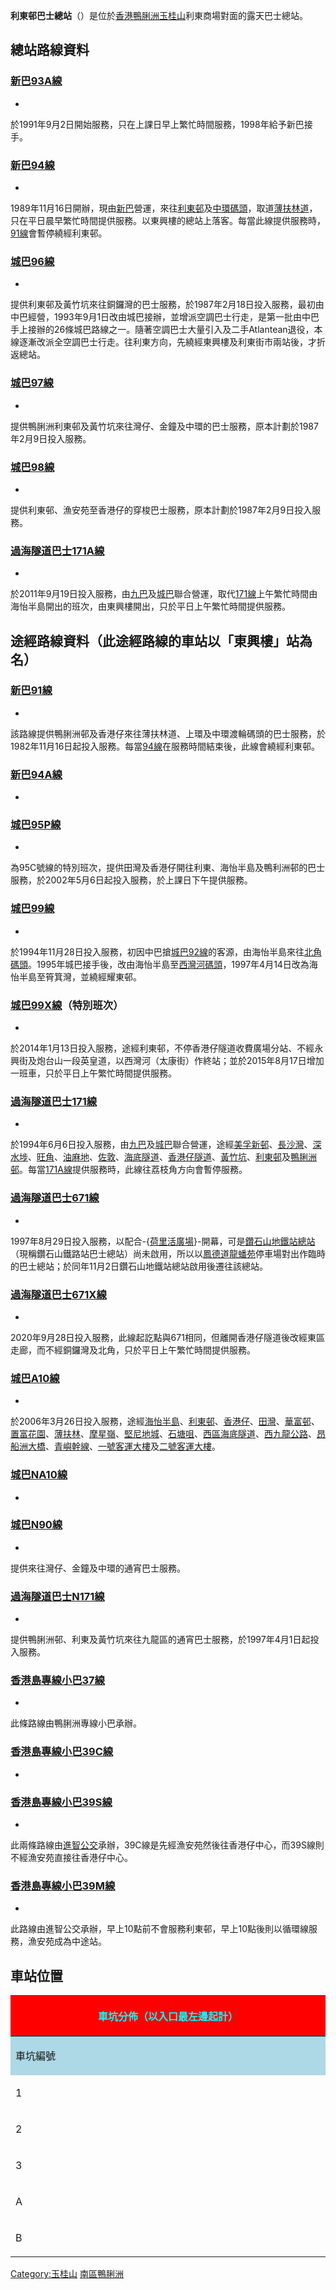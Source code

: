 {{unreferenced|time=2018-07-28T09:02:38+00:00}}
{{Infobox HK Bus terminus
| image= Lei Tung Estate Bus Terminus.jpg
| name= 利東邨巴士總站
| engname=Lei Tung Estate Bus Terminus
| district= [[南區_(香港)|南區]]
| area= [[玉桂山|玉桂山]]
| location= 利東邨道
| opendate= 
| terminate= [[城巴|城巴]]<br>[[城巴96線|96]]、[[城巴97線|97]]、[[城巴98線|98]]<br>[[新巴|新巴]]<br>[[新巴93A線|93A]]、[[新巴94線|94]]<br>[[過海隧道巴士|過海隧道巴士]]<br>[[過海隧道巴士171線|171A]]
| via= 城巴<br>[[城巴95C線|95P]]、[[城巴99線|99]]、[[城巴99線|99X]]、[[城巴A10線|A10]]、[[城巴N90線|N90]]<br>新巴<br>[[新巴91線|91]]、[[新巴94A線|94A]]<br>[[過海隧道巴士|過海隧道巴士]]<br>[[過海隧道巴士171線|171]]、[[過海隧道巴士671線|671]]、[[過海隧道巴士671線|671X]]、[[過海隧道巴士N171線|N171]]<br>[[專線小巴|專線小巴]]<br>[[香港島專線小巴37線|37]]、[[香港島專線小巴39C線|39C]]、[[香港島專線小巴39M線|39M]]、[[香港島專線小巴39S線|39S]]
| feeder= 
| nearbystreets= 
| nearbysights= 
| notes= 
| alternative=
| bgcolor= blue
| fontcolor= white
}}
'''利東邨巴士總站'''（{{lang-en|'''Lei Tung Estate Bus Terminus'''}}）是位於[[香港|香港]][[鴨脷洲|鴨脷洲]][[玉桂山|玉桂山]]利東商場對面的露天巴士總站。

==總站路線資料==
===[[新巴93A線|新巴93A線]]===
*{{HK Bus Route HKIsland|93A|inline}}
於1991年9月2日開始服務，只在上課日早上繁忙時間服務，1998年給予新巴接手。

===[[新巴94線|新巴94線]]===
*{{HK Bus Route HKIsland|94|inline}}
1989年11月16日開辦，現由[[新巴|新巴]]營運，來往[[利東邨|利東邨]]及[[中環碼頭|中環碼頭]]，取道[[薄扶林道|薄扶林道]]，只在平日晨早繁忙時間提供服務。以東興樓的總站上落客。每當此線提供服務時，[[新巴91線|91線]]會暫停繞經利東邨。

===[[城巴96線|城巴96線]]===
*{{HK Bus Route HKIsland|96|inline}}
提供利東邨及黃竹坑來往銅鑼灣的巴士服務，於1987年2月18日投入服務，最初由中巴經營，1993年9月1日改由城巴接辦，並增派空調巴士行走，是第一批由中巴手上接辦的26條城巴路線之一。隨著空調巴士大量引入及二手Atlantean退役，本線逐漸改派全空調巴士行走。往利東方向，先繞經東興樓及利東街市兩站後，才折返總站。

===[[城巴97線|城巴97線]]===
*{{HK Bus Route HKIsland|97|inline}}
提供鴨脷洲利東邨及黃竹坑來往灣仔、金鐘及中環的巴士服務，原本計劃於1987年2月9日投入服務。

===[[城巴98線|城巴98線]]===
*{{HK Bus Route HKIsland|98|inline}}
提供利東邨、漁安苑至香港仔的穿梭巴士服務，原本計劃於1987年2月9日投入服務。

===[[過海隧道巴士171A線|過海隧道巴士171A線]]===
*{{HK Bus Route Cross Harbour|171A|inline}}
於2011年9月19日投入服務，由[[九巴|九巴]]及[[城巴|城巴]]聯合營運，取代[[過海隧道巴士171線|171線]]上午繁忙時間由海怡半島開出的班次，由東興樓開出，只於平日上午繁忙時間提供服務。

==途經路線資料（此途經路線的車站以「東興樓」站為名）==
===[[新巴91線|新巴91線]]===
*{{HK Bus Route HKIsland|91|inline}}
該路線提供鴨脷洲邨及香港仔來往薄扶林道、上環及中環渡輪碼頭的巴士服務，於1982年11月16日起投入服務。每當[[新巴94線|94線]]在服務時間結束後，此線會繞經利東邨。

===[[新巴94A線|新巴94A線]]===
*{{HK Bus Route HKIsland|94A|inline}}

===[[城巴95P線|城巴95P線]]===
*{{HK Bus Route HKIsland|95P|inline}}
為95C號線的特別班次，提供田灣及香港仔開往利東、海怡半島及鴨利洲邨的巴士服務，於2002年5月6日起投入服務，於上課日下午提供服務。

===[[城巴99線|城巴99線]]===
*{{HK Bus Route HKIsland|99|inline}}
於1994年11月28日投入服務，初因中巴搶[[城巴92線|城巴92線]]的客源，由海怡半島來往[[北角碼頭|北角碼頭]]。1995年城巴接手後，改由海怡半島至[[西灣河碼頭|西灣河碼頭]]，1997年4月14日改為海怡半島至筲箕灣，並繞經耀東邨。

===[[城巴99X線|城巴99X線]]（特別班次）===
*{{HK Bus Route HKIsland|99X|special}}
於2014年1月13日投入服務，途經利東邨，不停香港仔隧道收費廣場分站、不經永興街及炮台山一段英皇道，以西灣河（太康街）作終站；並於2015年8月17日增加一班車，只於平日上午繁忙時間提供服務。

===[[過海隧道巴士171線|過海隧道巴士171線]]===
*{{HK Bus Route Cross Harbour|171|inline}}
於1994年6月6日投入服務，由[[九巴|九巴]]及[[城巴|城巴]]聯合營運，途經[[美孚新邨|美孚新邨]]、[[長沙灣|長沙灣]]、[[深水埗|深水埗]]、[[旺角|旺角]]、[[油麻地|油麻地]]、[[佐敦|佐敦]]、[[海底隧道_(香港)|海底隧道]]、[[香港仔隧道|香港仔隧道]]、[[黃竹坑|黃竹坑]]、[[利東邨|利東邨]]及[[鴨脷洲邨|鴨脷洲邨]]。每當[[過海隧道巴士171線|171A線]]提供服務時，此線往荔枝角方向會暫停服務。

===[[過海隧道巴士671線|過海隧道巴士671線]]===
*{{HK Bus Route Cross Harbour|671|inline}}
1997年8月29日投入服務，以配合-{[[荷里活廣場|荷里活廣場]]}-開幕，可是[[鑽石山站公共運輸交匯處|鑽石山地鐵站總站]]（現稱鑽石山鐵路站巴士總站）尚未啟用，所以以[[鳳德道|鳳德道]][[龍蟠苑|龍蟠苑]]停車場對出作臨時的巴士總站；於同年11月2日鑽石山地鐵站總站啟用後遷往該總站。

===[[過海隧道巴士671線|過海隧道巴士671X線]]===
*{{HK Bus Route Cross Harbour|671X|inline}}
2020年9月28日投入服務，此線起訖點與671相同，但離開香港仔隧道後改經東區走廊，而不經銅鑼灣及北角，只於平日上午繁忙時間提供服務。

===[[城巴A10線|城巴A10線]]===
*{{HK Bus Route Lantau|A10|inline}}
於2006年3月26日投入服務，途經[[海怡半島|海怡半島]]、[[利東邨|利東邨]]、[[香港仔|香港仔]]、[[田灣|田灣]]、[[華富邨|華富邨]]、[[置富花園|置富花園]]、[[薄扶林|薄扶林]]、[[摩星嶺|摩星嶺]]、[[堅尼地城|堅尼地城]]、[[石塘咀|石塘咀]]、[[西區海底隧道|西區海底隧道]]、[[西九龍公路|西九龍公路]]、[[昂船洲大橋|昂船洲大橋]]、[[青嶼幹線|青嶼幹線]]、[[香港國際機場#一號客運大樓|一號客運大樓]]及[[香港國際機場#二號客運大樓|二號客運大樓]]。

===[[城巴A10線|城巴NA10線]]===
*{{HK Bus Route Lantau|NA10|inline}}

===[[城巴N90線|城巴N90線]]===
*{{HK Bus Route HKIsland|N90|inline}}
提供來往灣仔、金鐘及中環的通宵巴士服務。

===[[過海隧道巴士N171線|過海隧道巴士N171線]]===
*{{HK Bus Route Cross Harbour|N171|inline}}
提供鴨脷洲邨、利東及黃竹坑來往九龍區的通宵巴士服務，於1997年4月1日起投入服務。

===[[香港島專線小巴37線|香港島專線小巴37線]]===
*{{HK MiniBus Route HK Show:37|format=inline}}
此條路線由鴨脷洲專線小巴承辦。

===[[香港島專線小巴39C線|香港島專線小巴39C線]]===
*{{HK MiniBus Route HK Show:39C|format=inline}}

===[[香港島專線小巴39S線|香港島專線小巴39S線]]===
*{{HK MiniBus Route HK Show:39S|format=inline}}
此兩條路線由[[進智公交|進智公交]]承辦，39C線是先經漁安苑然後往香港仔中心，而39S線則不經漁安苑直接往香港仔中心。

===[[香港島專線小巴39M線|香港島專線小巴39M線]]===
*{{HK MiniBus Route HK Show:39M|format=inline}}
此路線由進智公交承辦，早上10點前不會服務利東邨，早上10點後則以循環線服務，漁安苑成為中途站。

==車站位置==
{|class="wikitable" style="width:100%; text-align:center"
|-
!colspan="3" style="background:red; color:#00ffff; font-size:16px"|'''車坑分佈（以入口最左邊起計）'''
|-
!style="background:lightblue;" width="10%"|車坑編號
!style="background:lightblue;" width="25%"|車坑數目
!style="background:lightblue;" width="65%"|路線
|-
|1||雙坑||城巴98線
|-
|2||單坑||城巴96線
|-
|3||單坑||城巴97線
|-
|A||總站出口左邊||公眾車輛通道
|-
|B||總站入口右邊||的士站
|}


{{commonscat|Lei Tung Estate Bus Terminus}}

{{香港南區巴士總站列表}}

[[Category:玉桂山|Category:玉桂山]]
[[Category:香港公共運輸交匯處|南區鴨脷洲]]